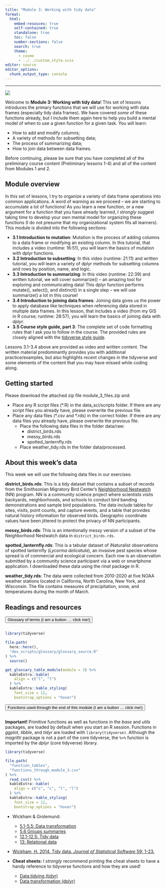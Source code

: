 ```yaml
---
title: "Module 3: Working with tidy data"
format:
  html:
    embed-resouces: true
    self-contained: true
    standalone: true
    toc: false
    number-sections: false
    search: true
    theme: 
      - cosmo
      - ../../custom_style.scss
editor: source
editor_options: 
  chunk_output_type: console
---
```


<hr>

<div>

![](../../images/hex_complex.png){.intro_image}

Welcome to **Module 3: Working with tidy data**! This set of lessons introduces the primary functions that we will use for working with data frames (especially tidy data frames). We have covered *some* of these functions already, but I include them again here to help you build a mental model of when to use a given function for a given task. You will learn:

-   How to add and modify columns;
-   A variety of methods for subsetting data;
-   The process of summarizing data;
-   How to join data between data frames.

Before continuing, please be sure that you have completed all of the preliminary course content (Preliminary lessons 1-4) and all of the content from Modules 1 and 2.

</div>

## Module overview

In this set of lessons, I try to organize a variety of data frame operations into common applications. A word of warning as we proceed -- we are starting to accumulate a lot of functions! As you learn a new function, or a new argument for a function that you have already learned, I *strongly* suggest taking time to develop your own mental model for organizing these functions (I do not presume that my organizational system fits all learners). This module is divided into the following sections:

-   **3.1 Introduction to mutation**: Mutation is the process of adding columns to a data frame or modifying an existing column. In this tutorial, that includes a video (runtime: 16:51), you will learn the basics of mutation with dplyr functions.
-   **3.2 Introduction to subsetting**: In this video (runtime: 21:11) and written tutorial, you will learn a variety of dplyr methods for subsetting columns and rows by position, name, and logic.  
-   **3.3 Introduction to summarizing**: In this video (runtime: 22:39) and written tutorial, we will cover summarize() – an amazing tool for exploring and communicating data! This dplyr function performs mutate(), select(), and distinct() in a single step – we will use summarize() a lot in this course!
-   **3.4 Introduction to joining data frames**:  Joining data gives us the power to apply database like techniques when referencing data stored in multiple data frames. In this lesson, that includes a video (from my GIS in R course; runtime: 28:57), you will learn the basics of joining data with *dplyr*.
-   **3.5 Course style guide, part 3**: The complete set of code formatting rules that I ask you to follow in the course. The provided rules are closely aligned with the [tidyverse style guide](https://style.tidyverse.org/){target="_blank"}.

Lessons 3.1-3.4 above are provided as video and written content. The written material predominantly provides you with additional practice/examples, but also highlights recent changes in the tidyverse and some elements of the content that you may have missed while coding along.

## Getting started

Please download the attached zip file [module_3_files.zip]{.mono} and:

* Place any R script files ([*.R]{.mono}) in the [data_sci/scripts]{.mono} folder. If there are any script files you already have, please overwrite the previous file.
* Place any data files ([*.csv]{.mono} and [*.rds]{.mono}) in the correct folder. If there are any data files you already have, please overwrite the previous file.
    * Place the following data files in the folder [data/raw]{.mono}:
        * [district_birds.rds]{.mono}
        * [messy_birds.rds]{.mono}
        * [spotted_lanternfly.rds]{.mono}
    * Place [weather_tidy.rds]{.mono} in the folder [data/processed]{.mono}.

## About this week's data

This week we will use the following data files in our exercises:

**[district_birds.rds]{.mono}**: This is a tidy dataset that contains a subset of records from the Smithsonian Migratory Bird Center's [Neighborhood Nestwatch](https://nationalzoo.si.edu/migratory-birds/neighborhood-nestwatch) (NN) program. NN is a community science project where scientists visits backyards, neighborhoods, and schools to conduct bird banding demonstrations and sample bird populations. The data include tables for sites, visits, point counts, and capture events, and a table that provides natural history information for observed birds. Geographic coordinate values have been jittered to protect the privacy of NN participants.

**[messy_birds.rds]{.mono}**: This is an intentionally messy version of a subset of the Neighborhood Nestwatch data in `district_birds.rds`. 

**[spotted_lanternfly.rds]{.mono}**: This is a tabular dataset of iNaturalist observations of spotted lanternfly (*Lycorma delicatula*), an invasive pest species whose spread is of commercial and ecological concern. Each row is an observation submitted by a community science participant via a web or smartphone application. I downloaded these data using the *rinat* package in R.

**[weather_tidy.rds]{.mono}**: The data were collected from 2010-2020 at five NOAA weather stations located in California, North Carolina, New York, and Wisconsin. The file contains measures of precipitation, snow, and temperatures during the month of March.

## Readings and resources

<button class="accordion" style="margin-bottom:1em">Glossary of terms (I am a button ... click me!)</button>

::: panel
::: glossary_table

```r
library(tidyverse)

file.path(
  here::here(),
  "dev_scripts/glossary/glossary_source.R"
) %>% 
  source()

get_glossary_table_module(module = 3) %>%
  kableExtra::kable(
    align = c("l", "l")
  ) %>%
  kableExtra::kable_styling(
    font_size = 12,
    bootstrap_options = "hover")
```
:::
:::

<button class="accordion" style="margin-bottom:1em">Functions used through the end of this module (I am a button ... click me!)</button>

::: panel
**Important!** Primitive functions as well as functions in the *base* and *utils* packages, are loaded by default when you start an R session. Functions in *ggplot*, *tibble*, and *tidyr* are loaded with `library(tidyverse)`. Although the *magrittr* package is not a part of the core tidyverse, the `%>%` function is imported by the *dplyr* (core tidyverse) library.

::: function_table

```r
library(tidyverse)

file.path(
  "function_tables",
  "functions_through_module_3.csv"
) %>% 
  read_csv() %>% 
  kableExtra::kable(
    align = c("c", "c", "l", "l")
  ) %>%
  kableExtra::kable_styling(
    font_size = 12,
    bootstrap_options = "hover")
```

:::
:::


-   Wickham & Grolemund:

    -   [5.1-5.5: Data transformation](https://r4ds.had.co.nz/transform.html#transform){target="_blank"}
    -   [5.6 Groups summaries](https://r4ds.had.co.nz/transform.html?q=group#grouped-summaries-with-summarise){target="_blank"}
    -   [12.1-12.5: Tidy data](https://r4ds.had.co.nz/tidy-data.html){target="_blank"}
    -   [13: Relational data](https://r4ds.had.co.nz/relational-data.html){target="_blank"}

-   [Wickham, H. 2014. Tidy data. *Journal of Statistical Software* 59: 1-23.](https://vita.had.co.nz/papers/tidy-data.pdf)

-   **Cheat sheets:** I *strongly* recommend printing the cheat sheets to have a handy reference to tidyverse functions and how they are used!

    -   [Data tidying (tidyr)](https://raw.githubusercontent.com/rstudio/cheatsheets/main/tidyr.pdf){target="_blank"}
    -   [Data transformation (dplyr)](https://raw.githubusercontent.com/rstudio/cheatsheets/main/data-transformation.pdf){target="_blank"}
    
<script>
var acc = document.getElementsByClassName("accordion");
var i;

for (i = 0; i < acc.length; i++) {
  acc[i].addEventListener("click", function() {
    this.classList.toggle("active");
    var panel = this.nextElementSibling;
    if (panel.style.display === "block") {
      panel.style.display = "none";
    } else {
      panel.style.display = "block";
    }
  });
}
</script>
